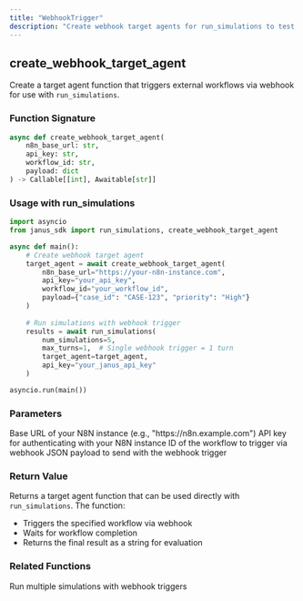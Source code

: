 ```yaml
---
title: "WebhookTrigger"
description: "Create webhook target agents for run_simulations to test external workflows"
---
```


## create_webhook_target_agent

Create a target agent function that triggers external workflows via webhook for use with `run_simulations`.

### Function Signature

```python
async def create_webhook_target_agent(
    n8n_base_url: str, 
    api_key: str, 
    workflow_id: str, 
    payload: dict
) -> Callable[[int], Awaitable[str]]
```

### Usage with run_simulations

```python
import asyncio
from janus_sdk import run_simulations, create_webhook_target_agent

async def main():
    # Create webhook target agent
    target_agent = await create_webhook_target_agent(
        n8n_base_url="https://your-n8n-instance.com",
        api_key="your_api_key",
        workflow_id="your_workflow_id",
        payload={"case_id": "CASE-123", "priority": "High"}
    )
    
    # Run simulations with webhook trigger
    results = await run_simulations(
        num_simulations=5,
        max_turns=1,  # Single webhook trigger = 1 turn
        target_agent=target_agent,
        api_key="your_janus_api_key"
    )

asyncio.run(main())
```

### Parameters

<ParamField path="n8n_base_url" type="string" required>
  Base URL of your N8N instance (e.g., "https://n8n.example.com")
</ParamField>

<ParamField path="api_key" type="string" required>
  API key for authenticating with your N8N instance
</ParamField>

<ParamField path="workflow_id" type="string" required>
  ID of the workflow to trigger via webhook
</ParamField>

<ParamField path="payload" type="dict" required>
  JSON payload to send with the webhook trigger
</ParamField>

### Return Value

Returns a target agent function that can be used directly with `run_simulations`. The function:
- Triggers the specified workflow via webhook
- Waits for workflow completion
- Returns the final result as a string for evaluation

### Related Functions

<Card title="run_simulations" icon="play" href="/api-reference/run-simulations">
  Run multiple simulations with webhook triggers
</Card>
